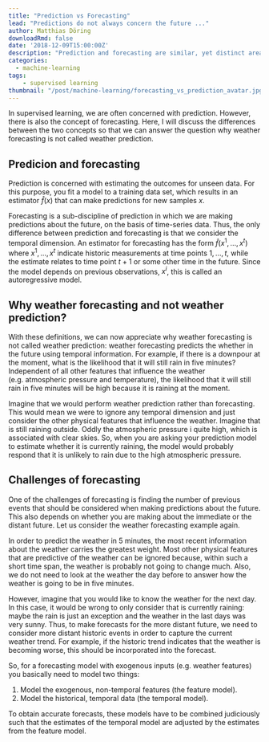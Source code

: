 ```yaml
---
title: "Prediction vs Forecasting"
lead: "Predictions do not always concern the future ..."
author: Matthias Döring
downloadRmd: false
date: '2018-12-09T15:00:00Z'
description: "Prediction and forecasting are similar, yet distinct areas for which machine learning techniques can be used. Here, I differentiate the two approaches using weather forecasting as an example."
categories:
  - machine-learning
tags:
    - supervised learning
thumbnail: "/post/machine-learning/forecasting_vs_prediction_avatar.jpg"
---
```

In supervised learning, we are often concerned with prediction. However, there is also the concept of forecasting. Here, I will discuss the differences between the two concepts so that we can answer the question why weather forecasting is not called weather prediction.

## Predicion and forecasting

Prediction is concerned with estimating the outcomes for unseen data. For this purpose, you fit a model to a training data set, which results in an estimator $\hat{f}(x)$ that can make predictions for new samples $x$. 

Forecasting is a sub-discipline of prediction in which we are making predictions about the future, on the basis of time-series data. Thus, the only difference between prediction and forecasting is that we consider the temporal dimension. An estimator for forecasting has the form $\hat{f}(x^1, \ldots, x^t)$ where $x^1, \ldots, x^t$ indicate historic measurements at time points $1, \ldots, t$, while the estimate relates to time point $t+1$ or some other time in the future. Since the model
depends on previous observations, $x^i$, this is called an autoregressive model.

## Why weather forecasting and not weather prediction?

With these definitions, we can now appreciate why weather forecasting is not called weather prediction: weather forecasting predicts the whether in the future using temporal information. For example, if there is a downpour at the moment, what is the likelihood that it will still rain in five minutes? Independent of all other features that influence the weather (e.g. atmospheric pressure and temperature), the likelihood that it will still rain in five minutes will be high because it is raining at the moment.

Imagine that we would perform weather prediction rather than forecasting. This would mean we were to ignore any temporal dimension and just consider the other physical features that influence the weather. Imagine that is still raining outside. Oddly the atmospheric pressure i quite high, which is associated with clear skies. So, when you are asking your prediction model to estimate whether it is currently raining, the model would probably respond that it is unlikely to rain due to the high atmospheric pressure. 

## Challenges of forecasting

One of the challenges of forecasting is finding the number of previous events that should be considered when making predictions about the future. This also depends on whether you are making about the immediate or the distant future. Let us consider the weather forecasting example again.

In order to predict the weather in 5 minutes, the most recent information about the weather carries the greatest weight. Most other physical features that are predictive of the weather can be ignored because, within such a short time span, the weather is probably not going to change much. Also, we do not need to look at the weather the day before to answer how the weather is going to be in five minutes. 

However, imagine that you would like to know the weather for the next day. In this case, it would be wrong to only consider that is currently raining: maybe the rain is just an exception and the weather in the last days was very sunny. Thus, to make forecasts for the more distant future, we need to consider more distant historic events in order to capture the current weather trend. For example, if the historic trend indicates that the weather is becoming worse, this should be incorporated into the forecast. 

So, for a forecasting model with exogenous inputs (e.g. weather features) you basically need to model two things:

1. Model the exogenous, non-temporal features (the feature model).
2. Model the historical, temporal data (the temporal model). 

To obtain accurate forecasts, these models have to be combined judiciously such that the estimates of the temporal model are adjusted by the estimates from the feature model.
